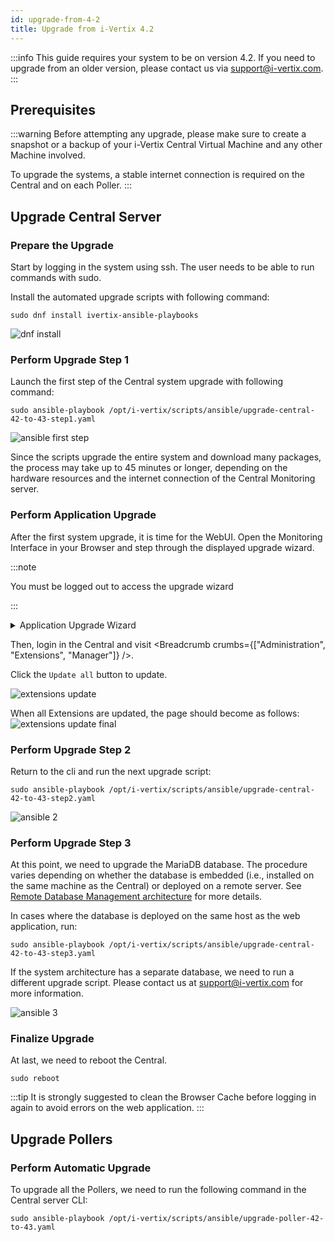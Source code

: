 ```yaml
---
id: upgrade-from-4-2
title: Upgrade from i-Vertix 4.2
---
```




:::info
This guide requires your system to be on version 4.2. If you need to upgrade from an older version, please contact us via support@i-vertix.com.
:::

## Prerequisites

:::warning
Before attempting any upgrade, please make sure to create a snapshot or a backup
of your i-Vertix Central Virtual Machine and any other Machine involved.

To upgrade the systems, a stable internet connection is required on the Central and on each Poller.
:::


## Upgrade Central Server

### Prepare the Upgrade

Start by logging in the system using ssh.
The user needs to be able to run commands with sudo.

Install the automated upgrade scripts with following command:
```
sudo dnf install ivertix-ansible-playbooks
```

![dnf install](../assets/upgrade/upgrade-from_4.2/dnf_install.png)


### Perform Upgrade Step 1

Launch the first step of the Central system upgrade with following command:
```
sudo ansible-playbook /opt/i-vertix/scripts/ansible/upgrade-central-42-to-43-step1.yaml
```

![ansible first step](../assets/upgrade/upgrade-from_4.2/ansible_step_1.png)


Since the scripts upgrade the entire system and download many packages, 
the process may take up to 45 minutes or longer, 
depending on the hardware resources and the internet connection of the Central Monitoring server.

### Perform Application Upgrade

After the first system upgrade, it is time for the WebUI.
Open the Monitoring Interface in your Browser and step through the displayed upgrade wizard.

:::note

You must be logged out to access the upgrade wizard

:::


<details>
<summary>Application Upgrade Wizard</summary>

![webui_1](../assets/upgrade/upgrade-from_4.2/webui_step1.png)
![webui_2](../assets/upgrade/upgrade-from_4.2/webui_step2.png)
![webui_3](../assets/upgrade/upgrade-from_4.2/webui_step3.png)
![webui_4](../assets/upgrade/upgrade-from_4.2/webui_step4.png)
![webui_5](../assets/upgrade/upgrade-from_4.2/webui_step5.png)

</details>

Then, login in the Central and visit <Breadcrumb crumbs={["Administration", "Extensions", "Manager"]} />.

<!---
Restore if a navigation screenshot is preferable.
![administration extensions manager](../assets/upgrade/upgrade-from_4.2/administration_extensions_manager.png)
--->


Click the `Update all` button to update.

![extensions update](../assets/upgrade/upgrade-from_4.2/update_extensions.png)


When all Extensions are updated, the page should become as follows:
![extensions update final](../assets/upgrade/upgrade-from_4.2/update_extensions_finish.png)


### Perform Upgrade Step 2

Return to the cli and run the next upgrade script:

```
sudo ansible-playbook /opt/i-vertix/scripts/ansible/upgrade-central-42-to-43-step2.yaml
```

![ansible 2](../assets/upgrade/upgrade-from_4.2/ansible_step_2.png)


### Perform Upgrade Step 3

At this point, we need to upgrade the MariaDB database. 
The procedure varies depending on whether the database is embedded (i.e., installed on the same machine as the Central) 
or deployed on a remote server. 
See [Remote Database Management architecture](/monitoring/installation/before-you-start/architecture#dbms)
for more details.

<Tabs>
<TabItem value="internal_db" label="Embedded Database" default>

In cases where the database is deployed on the same host as the web application, run:

```
sudo ansible-playbook /opt/i-vertix/scripts/ansible/upgrade-central-42-to-43-step3.yaml
```

</TabItem>
<TabItem value="external_db" label="Remote Database">

If the system architecture has a separate database, we need to run a different upgrade script.
Please contact us at support@i-vertix.com for more information.

</TabItem>
</Tabs>


![ansible 3](../assets/upgrade/upgrade-from_4.2/ansible_step_3.png)


### Finalize Upgrade

At last, we need to reboot the Central.

```
sudo reboot
```

:::tip
It is strongly suggested to clean the Browser Cache before 
logging in again to avoid errors on the web application.
:::


## Upgrade Pollers
### Perform Automatic Upgrade

To upgrade all the Pollers, we need to run the following command 
in the Central server CLI:

```
sudo ansible-playbook /opt/i-vertix/scripts/ansible/upgrade-poller-42-to-43.yaml
```

